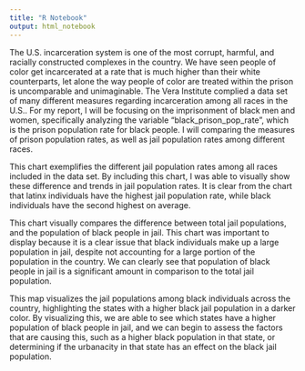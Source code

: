 ```yaml
---
title: "R Notebook"
output: html_notebook
---
```


The U.S. incarceration system is one of the most corrupt, harmful, and racially constructed complexes in the country. We have seen people of color get incarcerated at a rate that is much higher than their white counterparts, let alone the way people of color are treated within the prison is uncomparable and unimaginable. The Vera Institute complied a data set of many different measures regarding incarceration among all races in the U.S.. For my report, I will be focusing on the imprisonment of black men and women, specifically analyzing the variable "black_prison_pop_rate", which is the prison population rate for black people. I will comparing the measures of prison population rates, as well as jail population rates among different races. 


This chart exemplifies the different jail population rates among all races included in the data set. By including this chart, I was able to visually show these difference and trends in jail population rates. It is clear from the chart that latinx individuals have the highest jail population rate, while black individuals have the second highest on average.

This chart visually compares the difference between total jail populations, and the population of black people in jail. This chart was important to display because it is a clear issue that black individuals make up a large population in jail, despite not accounting for a large portion of the population in the country. We can clearly see that population of black people in jail is a significant amount in comparison to the total jail population. 

This map visualizes the jail populations among black individuals across the country, highlighting the states with a higher black jail population in a darker color. By visualizing this, we are able to see which states have a higher population of black people in jail, and we can begin to assess the factors that are causing this, such as a higher black population in that state, or determining if the urbanacity in that state has an effect on the black jail population. 